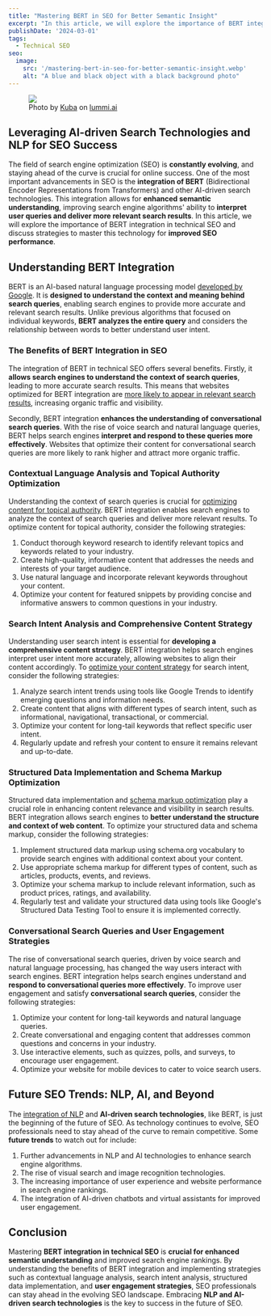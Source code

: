 ```yaml
---
title: "Mastering BERT in SEO for Better Semantic Insight"
excerpt: "In this article, we will explore the importance of BERT integration in technical SEO and discuss strategies to master this technology for improved SEO performance."
publishDate: '2024-03-01'
tags:
  - Technical SEO
seo:
  image:
    src: '/mastering-bert-in-seo-for-better-semantic-insight.webp'
    alt: "A blue and black object with a black background photo"
---
```


<figure>
  <Image 
    id="cover-img" 
    src={coverImage} 
    loading="eager" 
    priority={true} 
  />
  <figcaption>
    Photo by <a href="https://www.lummi.ai/creator/kubadesign">Kuba</a> on <a href="https://www.lummi.ai/">lummi.ai</a>
  </figcaption>
</figure>

## Leveraging AI-driven Search Technologies and NLP for SEO Success

The field of search engine optimization (SEO) is **constantly evolving**, and staying ahead of the curve is crucial for online success. One of the most important advancements in SEO is the **integration of BERT** (Bidirectional Encoder Representations from Transformers) and other AI-driven search technologies. This integration allows for **enhanced semantic understanding**, improving search engine algorithms' ability to **interpret user queries and deliver more relevant search results**. In this article, we will explore the importance of BERT integration in technical SEO and discuss strategies to master this technology for **improved SEO performance**.

## Understanding BERT Integration

BERT is an AI-based natural language processing model [developed by Google](https://blog.research.google/2018/11/open-sourcing-bert-state-of-art-pre.html). It is **designed to understand the context and meaning behind search queries**, enabling search engines to provide more accurate and relevant search results. Unlike previous algorithms that focused on individual keywords, **BERT analyzes the entire query** and considers the relationship between words to better understand user intent.

### The Benefits of BERT Integration in SEO

The integration of BERT in technical SEO offers several benefits. Firstly, it **allows search engines to understand the context of search queries**, leading to more accurate search results. This means that websites optimized for BERT integration are [more likely to appear in relevant search results](https://blog.emb.global/bert-for-semantic-search-results/), increasing organic traffic and visibility.

Secondly, BERT integration **enhances the understanding of conversational search queries**. With the rise of voice search and natural language queries, BERT helps search engines **interpret and respond to these queries more effectively**. Websites that optimize their content for conversational search queries are more likely to rank higher and attract more organic traffic.

### Contextual Language Analysis and Topical Authority Optimization

Understanding the context of search queries is crucial for [optimizing content for topical authority](https://www.serp-secrets.com/blog/optimizing-content-for-google-search-generative-experience/). BERT integration enables search engines to analyze the context of search queries and deliver more relevant results. To optimize content for topical authority, consider the following strategies:

1. Conduct thorough keyword research to identify relevant topics and keywords related to your industry.
2. Create high-quality, informative content that addresses the needs and interests of your target audience.
3. Use natural language and incorporate relevant keywords throughout your content.
4. Optimize your content for featured snippets by providing concise and informative answers to common questions in your industry.

### Search Intent Analysis and Comprehensive Content Strategy

Understanding user search intent is essential for **developing a comprehensive content strategy**. BERT integration helps search engines interpret user intent more accurately, allowing websites to align their content accordingly. To [optimize your content strategy](https://www.serp-secrets.com/blog/how-to-use-lsi-keywords-in-seo/) for search intent, consider the following strategies:

1. Analyze search intent trends using tools like Google Trends to identify emerging questions and information needs.
2. Create content that aligns with different types of search intent, such as informational, navigational, transactional, or commercial.
3. Optimize your content for long-tail keywords that reflect specific user intent.
4. Regularly update and refresh your content to ensure it remains relevant and up-to-date.

### Structured Data Implementation and Schema Markup Optimization

Structured data implementation and [schema markup optimization](https://developers.google.com/search/docs/appearance/structured-data/intro-structured-data) play a crucial role in enhancing content relevance and visibility in search results. BERT integration allows search engines to **better understand the structure and context of web content**. To optimize your structured data and schema markup, consider the following strategies:

1. Implement structured data markup using schema.org vocabulary to provide search engines with additional context about your content.
2. Use appropriate schema markup for different types of content, such as articles, products, events, and reviews.
3. Optimize your schema markup to include relevant information, such as product prices, ratings, and availability.
4. Regularly test and validate your structured data using tools like Google's Structured Data Testing Tool to ensure it is implemented correctly.

### Conversational Search Queries and User Engagement Strategies

The rise of conversational search queries, driven by voice search and natural language processing, has changed the way users interact with search engines. BERT integration helps search engines understand and **respond to conversational queries more effectively**. To improve user engagement and satisfy **conversational search queries**, consider the following strategies:

1. Optimize your content for long-tail keywords and natural language queries.
2. Create conversational and engaging content that addresses common questions and concerns in your industry.
3. Use interactive elements, such as quizzes, polls, and surveys, to encourage user engagement.
4. Optimize your website for mobile devices to cater to voice search users.

## Future SEO Trends: NLP, AI, and Beyond

The [integration of NLP](https://www.serp-secrets.com/blog/the-future-of-seo-if-chatgpt-kills-search-engines/) and **AI-driven search technologies**, like BERT, is just the beginning of the future of SEO. As technology continues to evolve, SEO professionals need to stay ahead of the curve to remain competitive. Some **future trends** to watch out for include:

1. Further advancements in NLP and AI technologies to enhance search engine algorithms.
2. The rise of visual search and image recognition technologies.
3. The increasing importance of user experience and website performance in search engine rankings.
4. The integration of AI-driven chatbots and virtual assistants for improved user engagement.

## Conclusion

Mastering **BERT integration in technical SEO** is **crucial for enhanced semantic understanding** and improved search engine rankings. By understanding the benefits of BERT integration and implementing strategies such as contextual language analysis, search intent analysis, structured data implementation, and **user engagement strategies**, SEO professionals can stay ahead in the evolving SEO landscape. Embracing **NLP and AI-driven search technologies** is the key to success in the future of SEO.